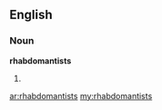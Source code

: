 ==English==

===Noun===
'''rhabdomantists'''

# {{plural of|[[rhabdomantist]]}}

[[ar:rhabdomantists]]
[[my:rhabdomantists]]